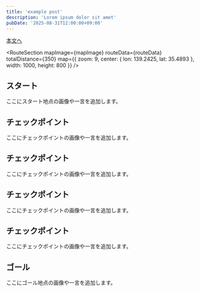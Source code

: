 ```yaml
---
title: 'example post'
description: 'Lorem ipsum dolor sit amet'
pubDate: '2025-08-31T12:00:00+09:00'
---
```


<div class="inner">
  <a href="#content">本文へ</a>
</div>


<RouteSection mapImage={mapImage} routeData={routeData} totalDistance={350} map={{
  zoom: 9,
  center: {
    lon: 139.2425,
    lat: 35.4893
  },
  width: 1000,
  height: 800
}} />

<div id="content" class="inner">

## スタート

ここにスタート地点の画像や一言を追加します。

## チェックポイント

ここにチェックポイントの画像や一言を追加します。

## チェックポイント

ここにチェックポイントの画像や一言を追加します。

## チェックポイント

ここにチェックポイントの画像や一言を追加します。

## チェックポイント

ここにチェックポイントの画像や一言を追加します。

## ゴール

ここにゴール地点の画像や一言を追加します。

</div>

